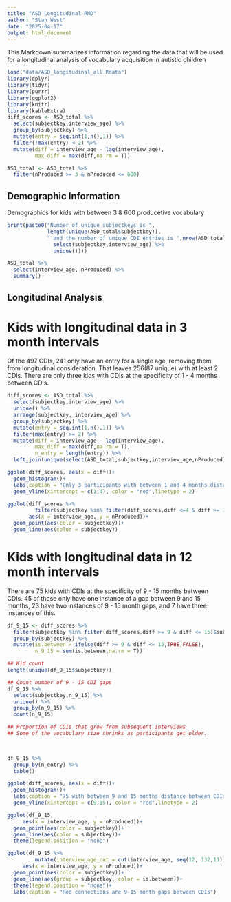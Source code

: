 ```yaml
---
title: "ASD Longitudinal RMD"
author: "Stan West"
date: "2025-04-17"
output: html_document
---
```


This Markdown summarizes information regarding the data that will be used for a longitudinal analysis of vocabulary acquisition in autistic children

```r
load("data/ASD_longitudinal_all.Rdata")
library(dplyr)
library(tidyr)
library(purrr)
library(ggplot2)
library(knitr)
library(kableExtra)
diff_scores <- ASD_total %>%
  select(subjectkey,interview_age) %>%
  group_by(subjectkey) %>%
  mutate(entry = seq.int(1,n(),1)) %>%
  filter(!max(entry) < 2) %>%
  mutate(diff = interview_age - lag(interview_age),
         max_diff = max(diff,na.rm = T))

ASD_total <- ASD_total %>%
  filter(nProduced >= 3 & nProduced <= 600)

```


## Demographic Information
Demographics for kids with between 3 & 600 producetive vocabulary

```r

print(paste0("Number of unique subjectkeys is ",
             length(unique(ASD_total$subjectkey)),
             " and the number of unique CDI entries is ",nrow(ASD_total %>%
               select(subjectkey,interview_age) %>%
               unique())))

ASD_total %>%
  select(interview_age, nProduced) %>%
  summary()


```



## Longitudinal Analysis
# Kids with longitudinal data in 3 month intervals
Of the 497 CDIs, 241 only have an entry for a single age, removing them from longitudinal consideration. That leaves 256(87 unique) with at least 2 CDIs. There are only three kids with CDIs at the specificity of 1 - 4 months between CDIs.

```r
diff_scores <- ASD_total %>%
  select(subjectkey,interview_age) %>%
  unique() %>%
  arrange(subjectkey, interview_age) %>%
  group_by(subjectkey) %>%
  mutate(entry = seq.int(1,n(),1)) %>%
  filter(max(entry) >= 2) %>%
  mutate(diff = interview_age - lag(interview_age),
         max_diff = max(diff,na.rm = T),
         n_entry = length(entry)) %>%
  left_join(unique(select(ASD_total,subjectkey,interview_age,nProduced)), by = c("subjectkey","interview_age"))

ggplot(diff_scores, aes(x = diff))+
  geom_histogram()+
  labs(caption = "Only 3 participants with between 1 and 4 months distance between CDIs")+
  geom_vline(xintercept = c(1,4), color = "red",linetype = 2)

ggplot(diff_scores %>%
         filter(subjectkey %in% filter(diff_scores,diff <=4 & diff >= 1)$subjectkey),
       aes(x = interview_age, y = nProduced))+
  geom_point(aes(color = subjectkey))+
  geom_line(aes(color = subjectkey))

```

# Kids with longitudinal data in 12 month intervals
There are 75 kids with CDIs at the specificity of 9 - 15 months between CDIs. 45 of those only have one instance of a gap between 9 and 15 months,
23 have two instances of 9 - 15 month gaps, and 7 have three instances of this.

```r

df_9_15 <- diff_scores %>%
  filter(subjectkey %in% filter(diff_scores,diff >= 9 & diff <= 15)$subjectkey) %>%
  group_by(subjectkey) %>%
  mutate(is.between = ifelse(diff >= 9 & diff <= 15,TRUE,FALSE),
         n_9_15 = sum(is.between,na.rm = T))

## Kid count
length(unique(df_9_15$subjectkey))

## Count number of 9 - 15 CDI gaps
df_9_15 %>%
  select(subjectkey,n_9_15) %>%
  unique() %>%
  group_by(n_9_15) %>%
  count(n_9_15)

## Proportion of CDIs that grow from subsequent interviews
## Some of the vocabulary size shrinks as participants get older.

  

df_9_15 %>%
  group_by(n_entry) %>%
  table()

ggplot(diff_scores, aes(x = diff))+
  geom_histogram()+
  labs(caption = "75 with between 9 and 15 months distance between CDIs")+
  geom_vline(xintercept = c(9,15), color = "red",linetype = 2)

ggplot(df_9_15,
     aes(x = interview_age, y = nProduced))+
  geom_point(aes(color = subjectkey))+
  geom_line(aes(color = subjectkey))+
  theme(legend.position = "none")

ggplot(df_9_15 %>%
         mutate(interview_age_cut = cut(interview_age, seq(12, 132,11))),
     aes(x = interview_age, y = nProduced))+
  geom_point(aes(color = subjectkey))+
  geom_line(aes(group = subjectkey, color = is.between))+
  theme(legend.position = "none")+
  labs(caption = "Red connections are 9-15 month gaps between CDIs")

```



```r

```



```r

```


